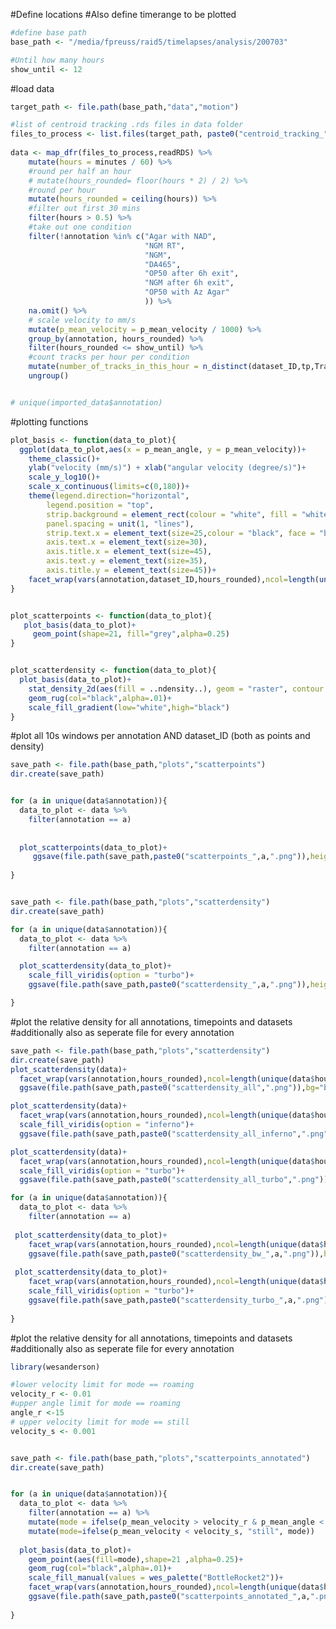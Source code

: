   
#Define locations
#Also define timerange to be plotted
```r

#define base path  
base_path <- "/media/fpreuss/raid5/timelapses/analysis/200703"

#Until how many hours
show_until <- 12

```

#load data
```r

target_path <- file.path(base_path,"data","motion")

#list of centroid tracking .rds files in data folder
files_to_process <- list.files(target_path, paste0("centroid_tracking_"),full.names = TRUE, ignore.case = TRUE)
  
data <- map_dfr(files_to_process,readRDS) %>%
    mutate(hours = minutes / 60) %>%
    #round per half an hour
    # mutate(hours_rounded= floor(hours * 2) / 2) %>%
    #round per hour
    mutate(hours_rounded = ceiling(hours)) %>%
    #filter out first 30 mins
    filter(hours > 0.5) %>%
    #take out one condition
    filter(!annotation %in% c("Agar with NAD",
                              "NGM RT",
                              "NGM",
                              "DA465",
                              "OP50 after 6h exit",
                              "NGM after 6h exit",
                              "OP50 with Az Agar"
                              )) %>%
    na.omit() %>%
    # scale velocity to mm/s
    mutate(p_mean_velocity = p_mean_velocity / 1000) %>%
    group_by(annotation, hours_rounded) %>%
    filter(hours_rounded <= show_until) %>%
    #count tracks per hour per condition
    mutate(number_of_tracks_in_this_hour = n_distinct(dataset_ID,tp,TrackID)) %>%
    ungroup()


# unique(imported_data$annotation)


```

#plotting functions
```r

plot_basis <- function(data_to_plot){
  ggplot(data_to_plot,aes(x = p_mean_angle, y = p_mean_velocity))+
    theme_classic()+
    ylab("velocity (mm/s)") + xlab("angular velocity (degree/s)")+
    scale_y_log10()+
    scale_x_continuous(limits=c(0,180))+
    theme(legend.direction="horizontal",
        legend.position = "top",
        strip.background = element_rect(colour = "white", fill = "white"),
        panel.spacing = unit(1, "lines"),
        strip.text.x = element_text(size=25,colour = "black", face = "bold"),
        axis.text.x = element_text(size=30),
        axis.title.x = element_text(size=45),
        axis.text.y = element_text(size=35),
        axis.title.y = element_text(size=45))+
    facet_wrap(vars(annotation,dataset_ID,hours_rounded),ncol=length(unique(data$hours_rounded)),scales="free_x")
}


plot_scatterpoints <- function(data_to_plot){
   plot_basis(data_to_plot)+
     geom_point(shape=21, fill="grey",alpha=0.25)
}


plot_scatterdensity <- function(data_to_plot){
  plot_basis(data_to_plot)+
    stat_density_2d(aes(fill = ..ndensity..), geom = "raster", contour = FALSE) +
    geom_rug(col="black",alpha=.01)+
    scale_fill_gradient(low="white",high="black")
}

```


#plot all 10s windows per annotation AND dataset_ID (both as points and density)
```r

save_path <- file.path(base_path,"plots","scatterpoints")
dir.create(save_path)


for (a in unique(data$annotation)){
  data_to_plot <- data %>%
    filter(annotation == a)
  
  
  plot_scatterpoints(data_to_plot)+
     ggsave(file.path(save_path,paste0("scatterpoints_",a,".png")),height=15,width=35)
  
}


save_path <- file.path(base_path,"plots","scatterdensity")
dir.create(save_path)

for (a in unique(data$annotation)){
  data_to_plot <- data %>%
    filter(annotation == a)

  plot_scatterdensity(data_to_plot)+
    scale_fill_viridis(option = "turbo")+
    ggsave(file.path(save_path,paste0("scatterdensity_",a,".png")),height=15,width=35)

}
```


#plot the relative density for all annotations, timepoints and datasets
#additionally also as seperate file for every annotation
```r
save_path <- file.path(base_path,"plots","scatterdensity")
dir.create(save_path)
plot_scatterdensity(data)+
  facet_wrap(vars(annotation,hours_rounded),ncol=length(unique(data$hours_rounded)),scales="free_x")+
  ggsave(file.path(save_path,paste0("scatterdensity_all",".png")),bg="black",height=30,width=40)

plot_scatterdensity(data)+
  facet_wrap(vars(annotation,hours_rounded),ncol=length(unique(data$hours_rounded)),scales="free_x")+
  scale_fill_viridis(option = "inferno")+
  ggsave(file.path(save_path,paste0("scatterdensity_all_inferno",".png")),bg="black",height=30,width=40)

plot_scatterdensity(data)+
  facet_wrap(vars(annotation,hours_rounded),ncol=length(unique(data$hours_rounded)),scales="free_x")+
  scale_fill_viridis(option = "turbo")+
  ggsave(file.path(save_path,paste0("scatterdensity_all_turbo",".png")),bg="black",height=30,width=40)

for (a in unique(data$annotation)){
  data_to_plot <- data %>%
    filter(annotation == a)
  
 plot_scatterdensity(data_to_plot)+
    facet_wrap(vars(annotation,hours_rounded),ncol=length(unique(data$hours_rounded)),scales="free_x")+
    ggsave(file.path(save_path,paste0("scatterdensity_bw_",a,".png")),height=7.5,width=45)
 
 plot_scatterdensity(data_to_plot)+
    facet_wrap(vars(annotation,hours_rounded),ncol=length(unique(data$hours_rounded)),scales="free_x")+
    scale_fill_viridis(option = "turbo")+
    ggsave(file.path(save_path,paste0("scatterdensity_turbo_",a,".png")),height=7.5,width=45)
    
}  

```


#plot the relative density for all annotations, timepoints and datasets
#additionally also as seperate file for every annotation
```r
library(wesanderson)

#lower velocity limit for mode == roaming
velocity_r <- 0.01
#upper angle limit for mode == roaming
angle_r <-15
# upper velocity limit for mode == still
velocity_s <- 0.001


save_path <- file.path(base_path,"plots","scatterpoints_annotated")
dir.create(save_path)


for (a in unique(data$annotation)){
  data_to_plot <- data %>%
    filter(annotation == a) %>%
    mutate(mode = ifelse(p_mean_velocity > velocity_r & p_mean_angle < angle_r,"roaming","dwelling")) %>%
    mutate(mode=ifelse(p_mean_velocity < velocity_s, "still", mode))
  
  plot_basis(data_to_plot)+
    geom_point(aes(fill=mode),shape=21 ,alpha=0.25)+
    geom_rug(col="black",alpha=.01)+
    scale_fill_manual(values = wes_palette("BottleRocket2"))+
    facet_wrap(vars(annotation,hours_rounded),ncol=length(unique(data$hours_rounded)),scales="free_x")+
    ggsave(file.path(save_path,paste0("scatterpoints_annotated_",a,".png")),height=7.5,width=45)
    
}  

```


